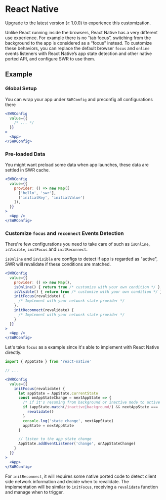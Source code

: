 
# React Native

<Callout>
  Upgrade to the latest version (≥ 1.0.0) to experience this customization.
</Callout>

Unlike React running inside the browsers, React Native has a very different use experience. For example there is no “tab focus”, switching from the background to the app is considered as a “focus” instead.
To customize these behaviors, you can replace the default browser `focus` and `online` events listeners with React Native’s app state detection and other native ported API, and configure SWR to use them.


## Example


### Global Setup

You can wrap your app under `SWRConfig` and preconfig all configurations there

```jsx
<SWRConfig 
  value={{
    /* ... */
  }}
>
  <App>
</SWRConfig>
```

### Pre-loaded Data

You might want preload some data when app launches, these data are settled in SWR cache.

```jsx
<SWRConfig 
  value={{
    provider: () => new Map([
      ['hello', 'swr'],
      ['initialKey', 'initialValue']
    ]),
  }}
>
  <App />
</SWRConfig>
```

### Customize `focus` and `reconnect` Events Detection

There're few configurations you need to take care of such as `isOnline`, `isVisible`, `initFocus` and `initReconnect`.

`isOnline` and `isVisible` are configs to detect if app is regarded as "active", SWR will revalidate if these conditions are matched.

```jsx
<SWRConfig
  value={{
    provider: () => new Map(),
    isOnline() { return true /* customize with your own condition */ },
    isVisible() { return true /* customize with your own condition */ },
    initFocus(revalidate) {
      /* Implement with your network state provider */
    },
    initReconnect(revalidate) {
      /* Implement with your network state provider */ 
    }
  }}
>
  <App />
</SWRConfig>
```

Let's take `focus` as a example since it's able to implement with React Native directly.


```jsx
import { AppState } from 'react-native'

// ...

<SWRConfig
  value={{
    initFocus(revalidate) {
      let appState = AppState.currentState
      const onAppStateChange = nextAppState => {
        /* if it's resuming from background or inactive mode to active one, revalidate */
        if (appState.match(/inactive|background/) && nextAppState === 'active') {
          revalidate()
        }
        console.log('state change', nextAppState)
        appState = nextAppState
      }

      // listen to the app state change
      AppState.addEventListener('change', onAppStateChange)
    }
  }}
>
  <App>
</SWRConfig>
```

For `initReconnect`, it will requires some native ported code to detect client side network information and decide when to revalidate.
The implementation will be similar to `initFocus`, receiving a `revalidate` function and manage when to trigger.
